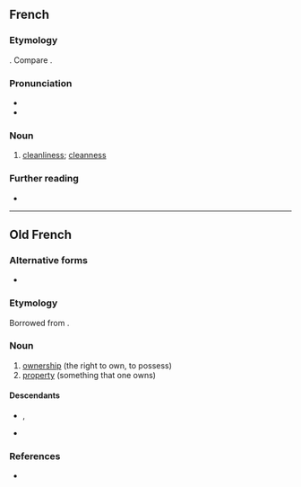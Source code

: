 ==French==

===Etymology===
{{suffix|fr|propre|eté}}. Compare {{m|fr|propriété}}.

===Pronunciation===
* {{fr-IPA}}
* {{audio|Fr-propreté.ogg|Audio|lang=fr}}

===Noun===
{{fr-noun|f}}

# [[cleanliness]]; [[cleanness]]

===Further reading===
* {{R:TLFi}}

----

==Old French==

===Alternative forms===
* {{l|fro|proprieté}}

===Etymology===
Borrowed from {{bor|fro|la|proprietas|proprietas, proprietatem}}.

===Noun===
{{fro-noun|f}} {{term-context|often|Anglo-Norman|lang=fro}}

# [[ownership]] (the right to own, to possess)
# [[property]] (something that one owns)

====Descendants====
* {{desc|en|property|bor=1}}, {{l|en|propriety}} {{qualifier|borrowed}}
* {{desc|fr|propriété}}

===References===
* {{R:Anglo-Norman On-Line Hub}}